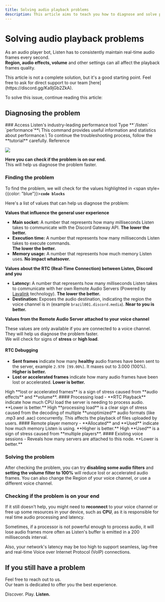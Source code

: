 ```yaml
---
title: Solving audio playback problems
description: This article aims to teach you how to diagnose and solve problems with the audio playback.
---
```



# Solving audio playback problems

As an audio player bot, Listen has to consistently maintain real-time audio frames every second.\
**Region, audio effects, volume** and other settings can all affect the playback frames quality.

<Callout type="warning" emoji="">
  This article is not a complete solution, but it's a good starting point.
</Callout>

<Callout type="info">
  Feel free to ask for direct support to our team [here](https://discord.gg/Ka9jGb2ZkA).
</Callout>

To solve this issue, continue reading this article:

## Diagnosing the problem

<Steps>
### Access Listen's industry-leading performance tool
Type **`/listen` `performance`**\
This command provides useful information and statistics about performance.\
To continue the troubleshooting process, follow the **<span style={{color: "green"}}>tutorial</span>** carefully.

<Callout type="info">
<span style={{fontWeight: 650, fontSize: "1.2em", background: "linear-gradient(90deg, #D855F9 -50%, #F9D855 200%)", WebkitBackgroundClip: "text", WebkitTextFillColor: "transparent", backgroundClip: "text", textFillColor: "transparent"}}>Reference</span>

![](/faq/performance-tool-snapshot.png)
</Callout>

**Here you can check if the problem is on our end.**\
This will help us diagnose the problem faster.

### Finding the problem

To find the problem, we will check for the values highlighted in <span style={{color: "blue"}}>**` code blocks `**</span>

Here's a list of values that can help us diagnose the problem:

 **Values that influence the general user experience**

 - **Main socket:** A number that represents how many milliseconds Listen takes to communicate with the Discord Gateway API. **The lower the better.**
 - **Execution time:** A number that represents how many milliseconds Listen takes to execute commands.\
 **The lower the better.**
 - **Memory usage:** A number that represents how much memory Listen uses. **No impact whatsover.**

 **Values about the RTC (Real-Time Connection) between Listen, Discord and you** 

 - **Latency:** A number that represents how many milliseconds Listen takes to communicate with her own Remote Audio Servers (Powered by [Lavalink](https://lavalink.dev/) technology). **The lower the better.**
 - **Destination:** Exposes the audio destination, indicating the region the voice channel is in (example `brazil001.discord.media`). **Near to you is better.**

 **Values from the Remote Audio Server attached to your voice channel**

 These values are only available if you are connected to a voice channel.\
 They will help us diagnose the problem faster.\
 We will check for signs of **stress** or **high load**.

#### RTC Debugging
 - **Sent frames** indicate how many **healthy** audio frames have been sent to the server, example `2.970 [99.00%]`. It maxes out to 3.000 (100%). **Higher is better.**
 - **Lost or accelerated frames** indicate how many audio frames have been lost or accelerated. **Lower is better.**
 <Callout type="info">
 High **lost or accelerated frames** is a sign of stress caused from **audio effects** and **volume**.
 </Callout>
#### Processing load
 - **RTC Playback** indicate how much CPU load the server is needing to process audio. **Lower is better.**
 <Callout type="info">
 High **processing load** is a clear sign of stress caused from the decoding of multiple **unoptimized** audio formats (like .mp3 and .aac) concurrently. This affects the playback of files uploaded by users.
 </Callout>
#### Remote player memory
 - **Allocated** and **Used** indicate how much memory Listen is using. **Higher is better.**
 <Callout type="info">
 High **Used** is a sign of stress caused from **multiple players**.
 </Callout>
#### Existing voice sessions
 - Reveals how many servers are attached to this node. **Lower is better.**

### Solving the problem

After checking the problem, you can try **disabling some audio filters** and **setting the volume filter to 100%** will reduce lost or accelerated audio frames. You can also change the Region of your voice channel, or use a different voice channel.


### Checking if the problem is on your end

If it still doesn't help, you might need to **reconnect** to your voice channel or free up some resources in your device, such as **CPU**, as it is responsible for real time audio processing and latency.

Sometimes, if a processor is not powerful enough to process audio, it will lose audio frames more often as Listen's buffer is emitted in a 200 milliseconds interval.

Also, your network's latency may be too high to support seamless, lag-free and real-time Voice over Internet Protocol (VoIP) connections.

</Steps>

## If you still have a problem

Feel free to reach out to us.\
Our team is dedicated to offer you the best experience.

Discover. Play. **Listen.**
